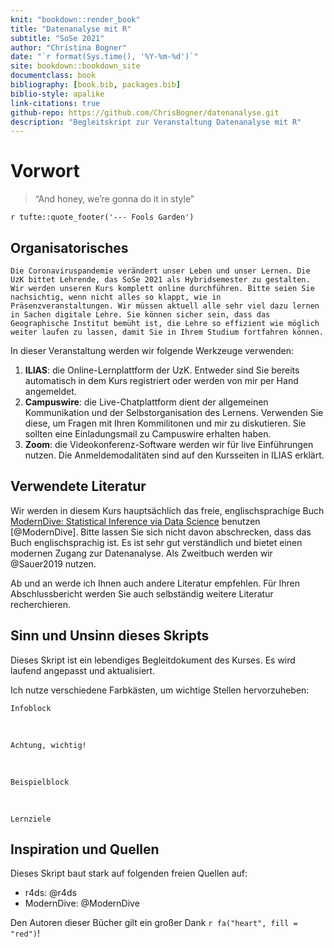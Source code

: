 ```yaml
---
knit: "bookdown::render_book"
title: "Datenanalyse mit R"
subtitle: "SoSe 2021"
author: "Christina Bogner"
date: "`r format(Sys.time(), '%Y-%m-%d')`"
site: bookdown::bookdown_site
documentclass: book
bibliography: [book.bib, packages.bib]
biblio-style: apalike
link-citations: true
github-repo: https://github.com/ChrisBogner/datenanalyse.git
description: "Begleitskript zur Veranstaltung Datenanalyse mit R"
---
```


# Vorwort

> "And honey, we're gonna do it in style"

`r tufte::quote_footer('--- Fools Garden')`

## Organisatorisches

```block
Die Coronaviruspandemie verändert unser Leben und unser Lernen. Die UzK bittet Lehrende, das SoSe 2021 als Hybridsemester zu gestalten. Wir werden unseren Kurs komplett online durchführen. Bitte seien Sie nachsichtig, wenn nicht alles so klappt, wie in Präsenzveranstaltungen. Wir müssen aktuell alle sehr viel dazu lernen in Sachen digitale Lehre. Sie können sicher sein, dass das Geographische Institut bemüht ist, die Lehre so effizient wie möglich weiter laufen zu lassen, damit Sie in Ihrem Studium fortfahren können.
```

In dieser Veranstaltung werden wir folgende Werkzeuge verwenden:

1.  **ILIAS**: die Online-Lernplattform der UzK. Entweder sind Sie bereits automatisch in dem Kurs registriert oder werden von mir per Hand angemeldet.
2.  **Campuswire**: die Live-Chatplattform dient der allgemeinen Kommunikation und der Selbstorganisation des Lernens. Verwenden Sie diese, um Fragen mit Ihren Kommilitonen und mir zu diskutieren. Sie sollten eine Einladungsmail zu Campuswire erhalten haben.
3.  **Zoom**: die Videokonferenz-Software werden wir für live Einführungen nutzen. Die Anmeldemodalitäten sind auf den Kursseiten in ILIAS erklärt.

## Verwendete Literatur

Wir werden in diesem Kurs hauptsächlich das freie, englischsprachige Buch [ModernDive: Statistical Inference via Data Science](https://moderndive.com/) benutzen [@ModernDive]. Bitte lassen Sie sich nicht davon abschrecken, dass das Buch englischsprachig ist. Es ist sehr gut verständlich und bietet einen modernen Zugang zur Datenanalyse. Als Zweitbuch werden wir @Sauer2019 nutzen.

Ab und an werde ich Ihnen auch andere Literatur empfehlen. Für Ihren Abschlussbericht werden Sie auch selbständig weitere Literatur recherchieren.

## Sinn und Unsinn dieses Skripts

Dieses Skript ist ein lebendiges Begleitdokument des Kurses. Es wird laufend angepasst und aktualisiert.

Ich nutze verschiedene Farbkästen, um wichtige Stellen hervorzuheben:

```block
Infoblock
```

<br>

```block
Achtung, wichtig!
```

<br>

```block
Beispielblock
```

<br>

```block
Lernziele
```

<!-- <br> -->

<!-- ```{block, type='rmdsummary'} -->
<!-- Zusammenfassung -->
<!-- ``` -->

## Inspiration und Quellen

Dieses Skript baut stark auf folgenden freien Quellen auf:

- r4ds: @r4ds
- ModernDive: @ModernDive

Den Autoren dieser Bücher gilt ein großer Dank `r fa("heart", fill = "red")`!
